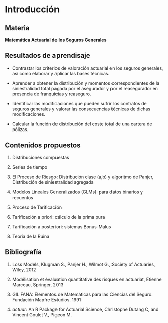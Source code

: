 # Introducción


## Materia {-}

**Matemática Actuarial de los Seguros Generales**

## Resultados de aprendisaje  {-}

- Contrastar los criterios de valoración actuarial en los seguros generales, así como elaborar y aplicar
las bases técnicas.

- Aprender a obtener la distribución y momentos correspondientes de la siniestralidad total pagada
por el asegurador y por el reasegurador en presencia de franquicias y reaseguro.

- Identificar las modificaciones que pueden sufrir los contratos de seguros generales y valorar las
consecuencias técnicas de dichas modificaciones.

- Calcular la función de distribución del coste total de una cartera de pólizas.

## Contenidos propuestos {-}

1. Distribuciones compuestas

2. Series de tiempo

3. El Proceso de Riesgo: Distribución clase (a,b) y algoritmo de Panjer, Distribución de siniestralidad 
agregada

4. Modelos Lineales Generalizados (GLMs): para datos binarios y recuentos

5. Proceso de Tarificación

6. Tarificación a priori: cálculo de la prima pura

7. Tarificación a posteriori: sistemas Bonus-Malus

8. Teoría de la Ruina

## Bibliografía {-}

1. Loss Models, Klugman S., Panjer H., Wilmot G., Society of Actuaries, Wiley, 2012

3. Modélisation et évaluation quantitative des risques en actuariat, Etienne Marceau, Springer, 2013

2. GIL FANA: Elementos de Matemáticas para las Ciencias del Seguro. Fundación Mapfre Estudios. 1991

4. *actuar*: An R Package for Actuarial Science, Christophe Dutang C, and Vincent Goulet V., Pigeon M.


